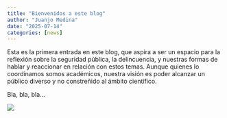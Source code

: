 ```yaml
---
title: "Bienvenidos a este blog"
author: "Juanjo Medina"
date: "2025-07-14"
categories: [news]
---
```


Esta es la primera entrada en este blog, que aspira a ser un espacio para la reflexión sobre la seguridad pública, la delincuencia, y nuestras formas de hablar y reaccionar en relación con estos temas. Aunque quienes lo coordinamos somos académicos, nuestra visión es poder alcanzar un público diverso y no constreñido al ámbito científico.

Bla, bla, bla...

![](thumbnail.jpg)
